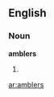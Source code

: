 ==English==

===Noun===
'''amblers'''

# {{plural of|[[ambler]]}}

{{anagrams:en/abelmrs}}
[[ar:amblers]]